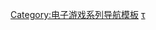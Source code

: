 {{Navbox
| name = 怪獸農場系列
| title = {{link-en|怪獸農場系列|Monster Rancher}}
| state = {{{state|autocollapse}}}
| bodyclass = hlist

| group1 = 電子遊戲
| list1  =
* {{link-en|怪獸農場|Monster Rancher (video game)}}
** {{link-en|怪獸農場2|Monster Rancher 2|2}}
** {{link-en|怪獸農場3|Monster Rancher 3|3}}
** {{link-en|怪獸農場4|Monster Rancher 4|4}}
** {{link-ja|怪獸農場5 馬戲團大篷車|モンスターファーム5 サーカスキャラバン|5}}
* {{link-en|怪獸農場 激戰卡片|Monster Rancher Battle Card Game}}
** {{link-en|怪獸農場 激戰卡片2|Monster Rancher Battle Card Episode II|2}}
* {{link-en|怪獸農場Explorer|Monster Rancher Explorer|Explorer}}
* {{link-en|怪獸農場Advance|Monster Rancher Advance|Advance}}
** {{link-en|怪獸農場Advance 2|Monster Rancher Advance 2|2}}

| group2 = 相關條目
| list2  =
* {{link-ja|怪獸農場 (動畫)|モンスターファーム (アニメ)}}
}}<noinclude>
{{collapsible option}}

{{DEFAULTSORT:Monster Rancher}}
[[Category:电子游戏系列导航模板]]
[[Category:怪獸農場系列|τ]]
</noinclude>